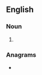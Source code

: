 ==English==

===Noun===
{{head|en|noun plural form}}

# {{plural of|toolset|lang=en}}

===Anagrams===
* {{anagrams|en|set tools}}